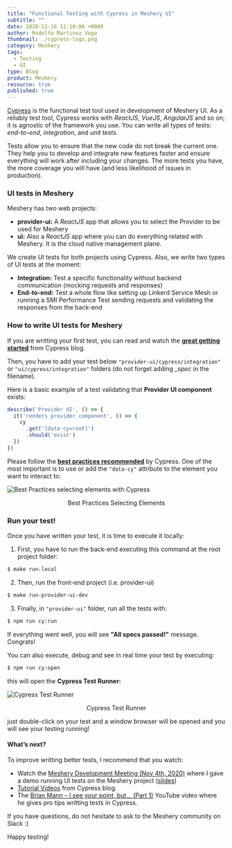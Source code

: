 ```yaml
---
title: "Functional Testing with Cypress in Meshery UI"
subtitle: ""
date: 2020-12-16 11:10:00 +0000
author: Rodolfo Martinez Vega
thumbnail: ./cypress-logo.png
category: Meshery
tags:
  - Testing
  - UI
type: Blog
product: Meshery
resource: true
published: true
---
```



<BlogWrapper>

<a href="https://www.cypress.io" rel="nofollow">Cypress</a> is the functional test tool used in development of Meshery UI. As a reliably test tool, Cypress  works with <i>ReactJS</i>, <i>VueJS</i>, <i>AngularJS</i> and so on; it is agnostic of the framework you use. You can write all types of tests: <i>end-to-end</i>, <i>integration</i>, and <i>unit tests</i>.

Tests allow you to ensure that the new code do not break the current one. They help you to develop and integrate new features faster and ensure everything will work after including your changes. The more tests you have, the more coverage you will have (and less likelihood of issues in production).

### UI tests in Meshery

Meshery has two web projects:

- <b>provider-ui:</b> A <i>ReactJS</i> app that allows you to select the Provider to be used for Meshery
- <b>ui:</b> Also a <i>ReactJS</i> app where you can do everything related with Meshery. It is the cloud native management plane.

We create UI tests for both projects using Cypress. Also, we write two types of UI tests at the moment:
- <b>Integration:</b> Test a specific functionality without backend communication (mocking requests and responses)
- <b>End-to-end:</b> Test a whole flow like setting up Linkerd Service Mesh or running a SMI Performance Test sending requests and validating the responses from the back-end

### How to write UI tests for Meshery

If you are writting your first test, you can read and watch the <b><u><a href="https://docs.cypress.io/guides/getting-started/writing-your-first-test.html">great getting started</a></u></b> from Cypress blog.

Then, you have to add your test below `"provider-ui/cypress/integration"` or `"ui/cypress/integration"` folders (do not forget adding <i>_spec</i> in the filename).

Here is a basic example of a test validating that <b>Provider UI component</b> exists:

```javascript
describe('Provider UI', () => {
  it('renders provider component', () => {
    cy
      .get('[data-cy=root]')
      .should('exist')
  })
})
```

Please follow the <b><u><a href="https://docs.cypress.io/guides/references/best-practices.html">best practices recommended</a></u></b> by Cypress.
One of the most important is to use or add the `"data-cy"` attribute to the element you want to interact to:

<img src={bestPracticesSelectingElementsImg} class="image-center" alt="Best Practices selecting elements with Cypress" />
<p align="center">Best Practices Selecting Elements</p>

### Run your test!

Once you have written your test, it is time to execute it locally:

1. First, you have to run the back-end executing this command at the root project folder:

```bash
$ make run-local
```

2. Then, run the front-end project (i.e. provider-ui)

```bash
$ make run-provider-ui-dev
```

3. Finally, in `"provider-ui"` folder, run all the tests with:

```bash
$ npm run cy:run
```

If everything went well, you will see <b>"All specs passed!"</b> message. Congrats!

You can also execute, debug and see in real time your test by executing:

```bash
$ npm run cy:open
```

this will open the <b>Cypress Test Runner:</b>

<img src={cypressTestRunnerImg} class="image-center" alt="Cypress Test Runner" />
<p align="center">Cypress Test Runner</p>

just double-click on your test and a window browser will be opened and you will see your testing running!

#### What’s next?

To improve writting better tests, I recommend that you watch:

- Watch the <a href="https://www.youtube.com/watch?v=pIFSI7xtwFs" target="_blank" rel="nofollow">Meshery Development Meeting (Nov 4th, 2020)</a> where I gave a demo running UI tests on the Meshery project (<a href="https://docs.google.com/presentation/d/1QbMEyQgbXMLvvSheAIDruzCFe8SmBrKXUjqP0Hxfqjw" target="_blank">slides</a>)
- <a href="https://docs.cypress.io/examples/examples/tutorials.html" rel="nofollow" target="_blank">Tutorial Videos</a> from Cypress blog.
- The <a href="https://www.youtube.com/watch?v=5XQOK0v_YRE" target="_blank" rel="nofollow">Brian Mann – I see your point, but… (Part 1)</a> YouTube video where he gives pro tips writting tests in Cypress.

If you have questions, do not hesitate to ask to the Meshery community on Slack :)

Happy testing!


</BlogWrapper>
